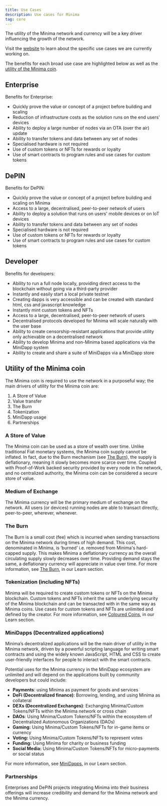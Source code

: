 ---
title: Use Cases
description: Use cases for Minima
tag: core
---

The utility of the Minima network and currency will be a key driver influencing the growth of the network.

Visit the [website](https://www.minima.global/) to learn about the specific use cases we are currently working on.

The benefits for each broad use case are highlighted below as well as the [utility of the Minima coin](#utility-of-the-minima-coin).

## Enterprise

Benefits for Enterprise:

- Quickly prove the value or concept of a project before building and scaling
- Reduction of infrastructure costs as the solution runs on the end users' devices
- Ability to deploy a large number of nodes via an OTA (over the air) update
- Ability to transfer tokens and data between any set of nodes
- Specialised hardware is not required
- Use of custom tokens or NFTs for rewards or loyalty
- Use of smart contracts to program rules and use cases for custom tokens

## DePIN

Benefits for DePIN:

- Quickly prove the value or concept of a project before building and scaling on Minima
- Access to a large, decentralised, peer-to-peer network of users
- Ability to deploy a solution that runs on users' mobile devices or on IoT devices
- Ability to transfer tokens and data between any set of nodes
- Specialised hardware is not required
- Use of custom tokens or NFTs for rewards or loyalty
- Use of smart contracts to program rules and use cases for custom tokens

## Developer

Benefits for developers:

- Ability to run a full node locally, providing direct access to the blockchain without going via a third-party provider
- Instantly and easily start a local private testnet
- Creating dapps is very accessible and can be created with standard html, css and javascript knowledge
- Instantly mint custom tokens and NFTs
- Access to a large, decentralised, peer-to-peer network of users
- Decentralised protocols developed for Minima will scale naturally with the user base
- Ability to create censorship-resistant applications that provide utility only achievable on a decentralised network
- Ability to develop Minima and non-Minima based applications via the MiniDapp system
- Ability to create and share a suite of MiniDapps via a MiniDapp store

## Utility of the Minima coin

The Minima coin is required to use the network in a purposeful way; the main drivers of utility for the Minima coin are:

1.  A Store of Value
2.  Value transfer
3.  The Burn
4.  Tokenization
5.  MiniDapp usage
6.  Partnerships

### A Store of Value

The Minima coin can be used as a store of wealth over time. Unlike traditional Fiat monetary systems, the Minima coin supply cannot be inflated. In fact, due to the Burn mechanism (see [The Burn](#the-burn)), the supply is deflationary, meaning it slowly becomes more scarce over time. Coupled with Proof-of-Work backed security provided by every node in the network, and no centralized authority, the Minima coin can be considered a secure store of value.

### Medium of Exchange

The Minima currency will be the primary medium of exchange on the network. All users (or devices) running nodes are able to transact directly, peer-to-peer, wherever, whenever.

### The Burn

The Burn is a small cost (fee) which is incurred when sending transactions on the Minima network during times of high demand. This cost, denominated in Minima, is ‘burned’ i.e. removed from Minima's hard-capped supply. This makes Minima a deflationary currency as the overall circulating supply slowly decreases over time. Providing demand stays the same, a deflationary currency will appreciate in value over time.
For more information, see [The Burn](/docs/learn#the-burn), in our Learn section.

### Tokenization (including NFTs)

Minima will be required to create custom tokens or NFTs on the Minima blockchain. Custom tokens and NFTs inherit the same underlying security of the Minima blockchain and can be transacted with in the same way as Minima coins. Use cases for custom tokens and NFTs are unlimited and defined by the creator.
For more information, see [Coloured Coins](/docs/learn/coloured-coins), in our Learn section.

### MiniDapps (Decentralized applications)

Minima’s decentralized applications will be the main driver of utility in the Minima network, driven by a powerful scripting language for writing smart contracts and using the widely known JavaScript, HTML and CSS to create user-friendly interfaces for people to interact with the smart contracts.

Potential uses for the Minima currency in the MiniDapp ecosystem are unlimited and will depend on the applications built by community developers but could include:

- **Payments**: using Minima as payment for goods and services
- **DeFi (Decentralized finance)**: Borrowing, lending, and using Minima as collateral
- **DEXs (Decentralized Exchanges)**: Exchanging Minima/Custom Tokens/NFTs within the Minima network or cross chain
- **DAOs**: Using Minima/Custom Tokens/NFTs within the ecosystem of Decentralized Autonomous Organizations (DAOs)
- **Gaming:** Using Minima/Custom Tokens/NFTs for in-game items or currency
- **Voting:** Using Minima/Custom Tokens/NFTs to represent votes
- **Funding:** Using Minima for charity or business funding
- **Social Media:** Using Minima/Custom Tokens/NFTs for micro-payments or social status

For more information, see [MiniDapps](/docs/learn/minidapps-about), in our Learn section.

### Partnerships

Enterprises and DePIN projects integrating Minima into their business offerings will increase credibility and demand for the Minima network and the Minima currency.

